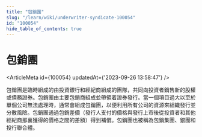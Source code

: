 ```yaml
---
title: "包銷團"
slug: "/learn/wiki/underwriter-syndicate-100054"
id: "100054"
hide_table_of_contents: true
---
```



# 包銷團

<ArticleMeta id={100054} updatedAt={'2023-09-26 13:58:47'} />
<div className='border-solid border-b border-t-0 my-4 border-[var(--ifm-color-gray-300)]' />

包銷團是臨時組成的由投資銀行和經紀商組成的團隊，共同向投資者銷售新的股權或債務證券。包銷團由主要包銷商組成並帶領着證券發行。當一個項目過大以至於單個公司無法處理時，通常會組成包銷團，以便利用所有公司的資源來組織發行並分散風險。包銷團通過包銷差價（發行人支付的價格與發行上市後從投資者和其他經紀商那裏獲得的價格之間的差額）得到補償。包銷團也被稱為包銷集團、銀團和投行聯合體。

